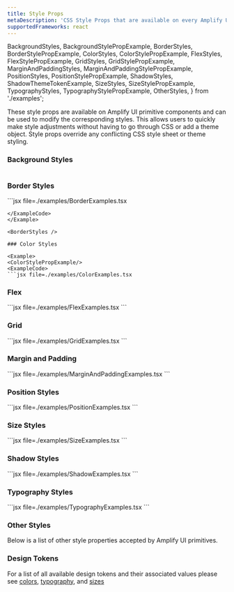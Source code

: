```yaml
---
title: Style Props
metaDescription: 'CSS Style Props that are available on every Amplify UI component'
supportedFrameworks: react
---
```


  BackgroundStyles,
  BackgroundStylePropExample,
  BorderStyles,
  BorderStylePropExample,
  ColorStyles,
  ColorStylePropExample,
  FlexStyles,
  FlexStylePropExample,
  GridStyles,
  GridStylePropExample,
  MarginAndPaddingStyles,
  MarginAndPaddingStylePropExample,
  PositionStyles,
  PositionStylePropExample,
  ShadowStyles,
  ShadowThemeTokenExample,
  SizeStyles,
  SizeStylePropExample,
  TypographyStyles,
  TypographyStylePropExample,
  OtherStyles,
} from './examples';

These style props are available on Amplify UI primitive components and can be used to modify the corresponding styles. This allows users to quickly make style adjustments without having to go through CSS or add a theme object. Style props override any conflicting CSS style sheet or theme styling.

### Background Styles
<Example>

<BackgroundStylePropExample/>
<ExampleCode>

```jsx file=./examples/BackgroundExamples.tsx

```

</ExampleCode>
</Example>

<BackgroundStyles />

### Border Styles

<Example className="example-styling-demo">
<BorderStylePropExample/>
<ExampleCode>
```jsx file=./examples/BorderExamples.tsx

```
</ExampleCode>
</Example>

<BorderStyles />

### Color Styles

<Example>
<ColorStylePropExample/>
<ExampleCode>
```jsx file=./examples/ColorExamples.tsx
```
</ExampleCode>
</Example>

<ColorStyles />

### Flex

<Example>
<FlexStylePropExample />
<ExampleCode>
```jsx file=./examples/FlexExamples.tsx
```
</ExampleCode>
</Example>

<FlexStyles />

### Grid

<Example>
<GridStylePropExample />
<ExampleCode>
```jsx file=./examples/GridExamples.tsx
```
</ExampleCode>
</Example>

<GridStyles />

### Margin and Padding

<Example className="example-styling-demo">
<MarginAndPaddingStylePropExample />
<ExampleCode>
```jsx file=./examples/MarginAndPaddingExamples.tsx
```
</ExampleCode>
</Example>

<MarginAndPaddingStyles />

### Position Styles

<Example>
<PositionStylePropExample />
<ExampleCode>
```jsx file=./examples/PositionExamples.tsx
```
</ExampleCode>
</Example>

<PositionStyles />

### Size Styles

<Example className="example-styling-demo">
<SizeStylePropExample />
<ExampleCode>
```jsx file=./examples/SizeExamples.tsx
```
</ExampleCode>
</Example>

<SizeStyles />

### Shadow Styles

<Example className="example-styling-demo">
<ShadowThemeTokenExample />
<ExampleCode>
```jsx file=./examples/ShadowExamples.tsx
```
</ExampleCode>
</Example>

<ShadowStyles />

### Typography Styles

<Example>
<TypographyStylePropExample />
<ExampleCode>
```jsx file=./examples/TypographyExamples.tsx
```
</ExampleCode>
</Example>

<TypographyStyles />

### Other Styles

Below is a list of other style properties accepted by Amplify UI primitives.

<OtherStyles />

### Design Tokens

For a list of all available design tokens and their associated values please see [colors](/theming/default-theme/colors), [typography](/theming/default-theme/typography), and [sizes](/theming/default-theme/sizes)
